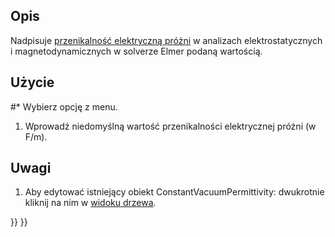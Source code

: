 <languages/>

{{Docnav/pl
|[[FEM_ConstraintBodyHeatSource/pl|Objętościowe źródło ciepła]]
|[[FEM_MeshNetgenFromShape/pl|Siatka MES z kształtu przy pomocy generatora Netgen]]
|[[FEM_Workbench/pl|środowisko pracy MES]]
|IconL=FEM_ConstraintBodyHeatSource.svg
|IconR=FEM_MeshNetgenFromShape.svg
|IconC=Workbench_FEM.svg
}}

{{GuiCommandContainer|
{{GuiCommand/pl
|Name=FEM ConstantVacuumPermittivity
|Name/pl=MES: Zdefiniuj przenikalność elektryczną próżni
|MenuLocation=Model → Nadpisz stałe → Zdefiniuj przenikalność elektryczną próżni
|Workbenches=[[FEM_Workbench/pl|MES]]
|Version=0.19
|SeeAlso=
}}
{{GuiCommandFemInfo/pl
|Solvers=Elmer
}}
}}

<span id="Description"></span>
==Opis==

Nadpisuje [https://en.wikipedia.org/wiki/Vacuum_permittivity przenikalność elektryczną próżni] w analizach elektrostatycznych i magnetodynamicznych w solverze Elmer podaną wartością.

<span id="Usage"></span>
==Użycie==

#* Wybierz opcję {{MenuCommand|Model → Nadpisz stałe → [[Image:FEM_ConstantVacuumPermittivity.svg|16px]] Zdefiniuj przenikalność elektryczną próżni}} z menu.
# Wprowadź niedomyślną wartość przenikalności elektrycznej próżni (w F/m).

<span id="Notes"></span>
==Uwagi==

# Aby edytować istniejący obiekt ConstantVacuumPermittivity: dwukrotnie kliknij na nim w [[Tree_view/pl|widoku drzewa]].

{{Docnav/pl
|[[FEM_ConstraintBodyHeatSource/pl|Objętościowe źródło ciepła]]
|[[FEM_MeshNetgenFromShape/pl|Siatka MES z kształtu przy pomocy generatora Netgen]]
|[[FEM_Workbench/pl|środowisko pracy MES]]
|IconL=FEM_ConstraintBodyHeatSource.svg
|IconR=FEM_MeshNetgenFromShape.svg
|IconC=Workbench_FEM.svg
}}

{{FEM Tools navi{{#translation:}}}}
{{Userdocnavi{{#translation:}}}}